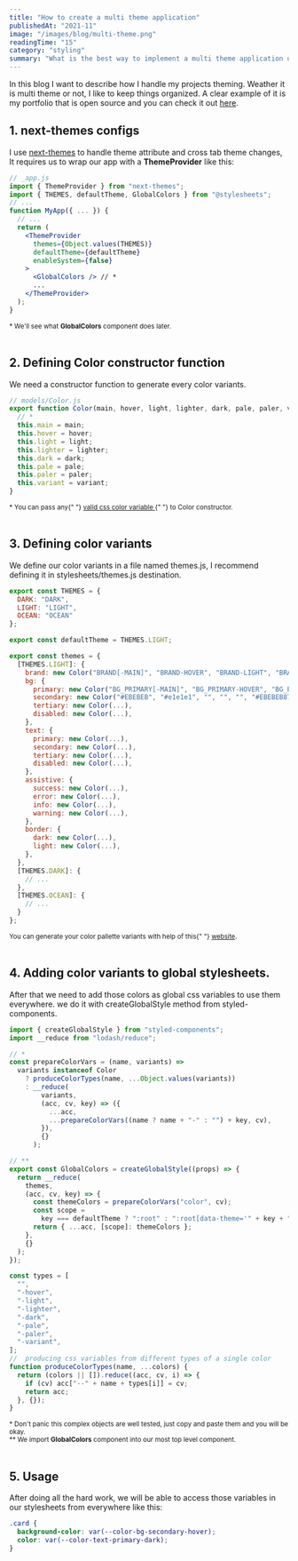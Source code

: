 ```yaml
---
title: "How to create a multi theme application"
publishedAt: "2021-11"
image: "/images/blog/multi-theme.png"
readingTime: "15"
category: "styling"
summary: "What is the best way to implement a multi theme application using best practices?"
---
```


In this blog I want to describe how I handle my projects theming. Weather it is multi theme or not, I like to keep things organized.
A clear example of it is my portfolio that is open source and you can check it out [here](https://github.com/miladMAPS/portfolio).

## 1. next-themes configs

I use [next-themes](https://github.com/pacocoursey/next-themes) to handle theme attribute and cross tab theme changes,
It requires us to wrap our app with a **ThemeProvider** like this:

```jsx
// _app.js
import { ThemeProvider } from "next-themes";
import { THEMES, defaultTheme, GlobalColors } from "@stylesheets";
// ...
function MyApp({ ... }) {
  // ...
  return (
    <ThemeProvider
      themes={Object.values(THEMES)}
      defaultTheme={defaultTheme}
      enableSystem={false}
    >
      <GlobalColors /> // *
      ...
    </ThemeProvider>
  );
}
```

<small>
  * We'll see what <strong>GlobalColors</strong> component does later.
</small>

<br />
<br />

## 2. Defining Color constructor function

We need a constructor function to generate every color variants.

```javascript
// models/Color.js
export function Color(main, hover, light, lighter, dark, pale, paler, variant) {
  // *
  this.main = main;
  this.hover = hover;
  this.light = light;
  this.lighter = lighter;
  this.dark = dark;
  this.pale = pale;
  this.paler = paler;
  this.variant = variant;
}
```

<small>
  * You can pass any{" "}
  <a href="https://www.w3schools.com/cssref/css_colors_legal.asp">
    valid css color variable
  </a>{" "}
  to Color constructor.
</small>
<br />
<br />

## 3. Defining color variants

We define our color variants in a file named themes.js, I recommend defining it in stylesheets/themes.js destination.

```javascript
export const THEMES = {
  DARK: "DARK",
  LIGHT: "LIGHT",
  OCEAN: "OCEAN"
};

export const defaultTheme = THEMES.LIGHT;

export const themes = {
  [THEMES.LIGHT]: {
    brand: new Color("BRAND[-MAIN]", "BRAND-HOVER", "BRAND-LIGHT", "BRAND-LIGHTER", "BRAND-DARK", "BRAND-PALE", "BRAND-PALER", "BRAND-VARIANT"),
    bg: {
      primary: new Color("BG_PRIMARY[-MAIN]", "BG_PRIMARY-HOVER", "BG_PRIMARY-LIGHT", "BG_PRIMARY-LIGHTER", "BG_PRIMARY-DARK", "BG_PRIMARY-PALE", "BG_PRIMARY-PALER", "BG_PRIMARY-VARIANT"),
      secondary: new Color("#EBEBEB", "#e1e1e1", "", "", "", "#EBEBEB87"),
      tertiary: new Color(...),
      disabled: new Color(...),
    },
    text: {
      primary: new Color(...),
      secondary: new Color(...),
      tertiary: new Color(...),
      disabled: new Color(...),
    },
    assistive: {
      success: new Color(...),
      error: new Color(...),
      info: new Color(...),
      warning: new Color(...),
    },
    border: {
      dark: new Color(...),
      light: new Color(...),
    },
  },
  [THEMES.DARK]: {
    // ...
  },
  [THEMES.OCEAN]: {
    // ...
  }
};
```

<small>
  You can generate your color pallette variants with help of this{" "}
  <a href="http://mcg.mbitson.com/">website</a>.
</small>

<br />
<br />

## 4. Adding color variants to global stylesheets.

After that we need to add those colors as global css variables to use them everywhere.
we do it with createGlobalStyle method from styled-components.

```javascript
import { createGlobalStyle } from "styled-components";
import __reduce from "lodash/reduce";

// *
const prepareColorVars = (name, variants) =>
  variants instanceof Color
    ? produceColorTypes(name, ...Object.values(variants))
    : __reduce(
        variants,
        (acc, cv, key) => ({
          ...acc,
          ...prepareColorVars((name ? name + "-" : "") + key, cv),
        }),
        {}
      );

// **
export const GlobalColors = createGlobalStyle((props) => {
  return __reduce(
    themes,
    (acc, cv, key) => {
      const themeColors = prepareColorVars("color", cv);
      const scope =
        key === defaultTheme ? ":root" : ":root[data-theme='" + key + "}']";
      return { ...acc, [scope]: themeColors };
    },
    {}
  );
});

const types = [
  "",
  "-hover",
  "-light",
  "-lighter",
  "-dark",
  "-pale",
  "-paler",
  "-variant",
];
//  producing css variables from different types of a single color
function produceColorTypes(name, ...colors) {
  return (colors || []).reduce((acc, cv, i) => {
    if (cv) acc["--" + name + types[i]] = cv;
    return acc;
  }, {});
}
```

<small>
  * Don't panic this complex objects are well tested, just copy and paste them
  and you will be okay.
</small>
<br />
<small>
  ** We import <strong>GlobalColors</strong> component into our most top level
  component.
</small>

<br />
<br />

## 5. Usage

After doing all the hard work, we will be able to access those variables in our stylesheets
from everywhere like this:

```css
.card {
  background-color: var(--color-bg-secondary-hover);
  color: var(--color-text-primary-dark);
}
```
